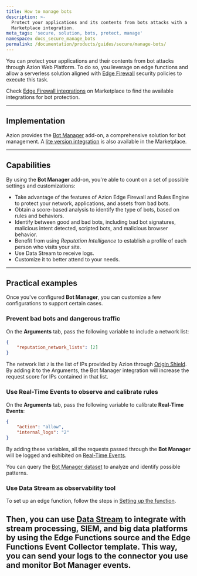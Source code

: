 ```yaml
---
title: How to manage bots
description: >-
  Protect your applications and its contents from bots attacks with a
  Marketplace integration.
meta_tags: 'secure, solution, bots, protect, manage'
namespace: docs_secure_manage_bots
permalink: /documentation/products/guides/secure/manage-bots/
---
```



You can protect your applications and their contents from bot attacks through Azion Web Platform. To do so, you leverage on edge functions and allow a serverless solution aligned with [Edge Firewall](/en/documentation/products/secure/edge-firewall/) security policies to execute this task.

Check [Edge Firewall integrations](/en/documentation/products/marketplace/integrations/#edge-firewall-functions) on Marketplace to find the available integrations for bot protection.

---

## Implementation

Azion provides the [Bot Manager](/en/documentation/products/secure/edge-firewall/bot-manager/) add-on, a comprehensive solution for bot management. A [lite version integration](/en/documentation/products/guides/bot-manager-lite/) is also available in the Marketplace.

---

## Capabilities

By using the **Bot Manager** add-on, you're able to count on a set of possible settings and customizations:

- Take advantage of the features of Azion Edge Firewall and Rules Engine to protect your network, applications, and assets from bad bots.
- Obtain a score-based analysis to identify the type of bots, based on rules and behaviors.
- Identify between good and bad bots, including bad bot signatures, malicious intent detected, scripted bots, and malicious browser behavior.
- Benefit from using *Reputation Intelligence* to establish a profile of each person who visits your site.
- Use Data Stream to receive logs.
- Customize it to better attend to your needs.

---

## Practical examples

Once you've configured **Bot Manager**, you can customize a few configurations to support certain cases.

### Prevent bad bots and dangerous traffic

On the **Arguments** tab, pass the following variable to include a network list:

```json
{
    "reputation_network_lists": [2]
}
```

The network list `2` is the list of IPs provided by Azion through [Origin Shield](/en/documentation/products/secure/secure-infrastructure/). By adding it to the Arguments, the Bot Manager integration will increase the request score for IPs contained in that list.

### Use Real-Time Events to observe and calibrate rules

On the **Arguments** tab, pass the following variable to calibrate **Real-Time Events**:

```json
{
    "action": "allow",
    "internal_logs": "2"
}
```

By adding these variables, all the requests passed through the **Bot Manager** will be logged and exhibited on [Real-Time Events](/en/documentation/products/observe/real-time-events/).

You can query the [Bot Manager dataset](/en/documentation/products/guides/query-bot-manager-data-with-graphql/) to analyze and identify possible patterns.

### Use Data Stream as observability tool

To set up an edge function, follow the steps in [Setting up the function](/en/documentation/products/guides/bot-manager-lite/#setting-up-the-function).

Then, you can use [Data Stream](/en/documentation/products/observe/data-stream/) to integrate with stream processing, SIEM, and big data platforms by using the **Edge Functions** source and the **Edge Functions Event Collector** template. This way, you can send your logs to the connector you use and monitor Bot Manager events.
<br /><br />
---

